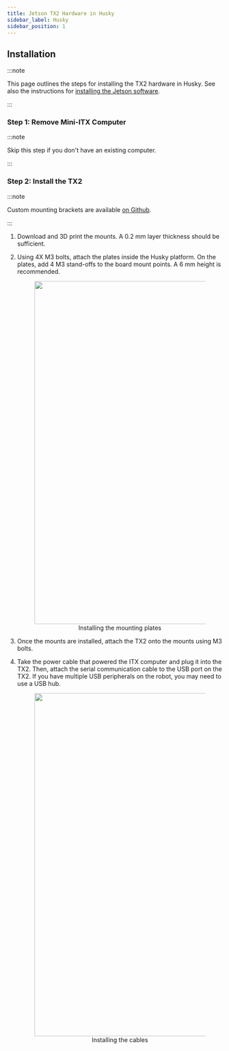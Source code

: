 ```yaml
---
title: Jetson TX2 Hardware in Husky
sidebar_label: Husky
sidebar_position: 1
---
```



## Installation

:::note

This page outlines the steps for installing the TX2 hardware in Husky. See also
the instructions for
[installing the Jetson software](/docs/computers/jetson/jetson_software).

:::

### Step 1: Remove Mini-ITX Computer

:::note

Skip this step if you don't have an existing computer.

:::

<ComponentHuskyComputerRemoval />

### Step 2: Install the TX2

:::note

Custom mounting brackets are available
[on Github](https://github.com/clearpathrobotics/jetson_setup/raw/noetic/models/JetsonTX2HuskyMount.stl).

:::

1. Download and 3D print the mounts. A 0.2 mm layer thickness should be sufficient.

2. Using 4X M3 bolts, attach the plates inside the Husky platform. On the plates, add 4 M3 stand-offs
   to the board mount points. A 6 mm height is recommended.

   <center>
     <figure>
       <img
         src="/img/computer_images/jetson/hardware/tx2/husky/tx2_husky_1.jpg"
         width="800"
       />
       <figcaption>Installing the mounting plates</figcaption>
     </figure>
   </center>

3. Once the mounts are installed, attach the TX2 onto the mounts using M3 bolts.

4. Take the power cable that powered the ITX computer and plug it into the TX2. Then, attach the serial
   communication cable to the USB port on the TX2. If you have multiple USB peripherals on the robot,
   you may need to use a USB hub.

   <center>
     <figure>
       <img
         src="/img/computer_images/jetson/hardware/tx2/husky/tx2_husky_2.jpg"
         width="800"
       />
       <figcaption>Installing the cables</figcaption>
     </figure>
   </center>
